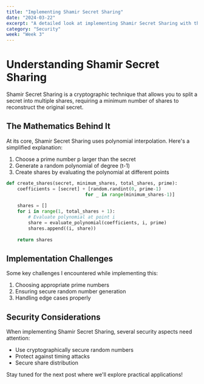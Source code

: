 ```yaml
---
title: "Implementing Shamir Secret Sharing"
date: "2024-03-22"
excerpt: "A detailed look at implementing Shamir Secret Sharing with the help of LLMs for explanation and verification."
category: "Security"
week: "Week 3"
---
```


# Understanding Shamir Secret Sharing

Shamir Secret Sharing is a cryptographic technique that allows you to split a secret into multiple shares, requiring a minimum number of shares to reconstruct the original secret.

## The Mathematics Behind It

At its core, Shamir Secret Sharing uses polynomial interpolation. Here's a simplified explanation:

1. Choose a prime number p larger than the secret
2. Generate a random polynomial of degree (t-1)
3. Create shares by evaluating the polynomial at different points

```python
def create_shares(secret, minimum_shares, total_shares, prime):
    coefficients = [secret] + [random.randint(0, prime-1) 
                             for _ in range(minimum_shares-1)]
    
    shares = []
    for i in range(1, total_shares + 1):
        # Evaluate polynomial at point i
        share = evaluate_polynomial(coefficients, i, prime)
        shares.append((i, share))
    
    return shares
```

## Implementation Challenges

Some key challenges I encountered while implementing this:

1. Choosing appropriate prime numbers
2. Ensuring secure random number generation
3. Handling edge cases properly

## Security Considerations

When implementing Shamir Secret Sharing, several security aspects need attention:

- Use cryptographically secure random numbers
- Protect against timing attacks
- Secure share distribution

Stay tuned for the next post where we'll explore practical applications!